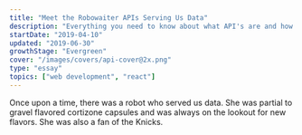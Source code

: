 ```yaml
---
title: "Meet the Robowaiter APIs Serving Us Data"
description: "Everything you need to know about what API's are and how they work"
startDate: "2019-04-10"
updated: "2019-06-30"
growthStage: "Evergreen"
cover: "/images/covers/api-cover@2x.png"
type: "essay"
topics: ["web development", "react"]
---
```


Once upon a time, there was a robot who served us data. She was partial to gravel flavored cortizone
capsules and was always on the lookout for new flavors. She was also a fan of the Knicks.
